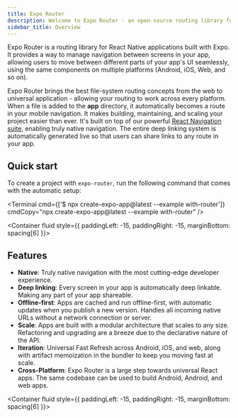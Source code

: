 ```yaml
---
title: Expo Router
description: Welcome to Expo Router - an open-source routing library for Universal React Native applications built with Expo.
sidebar_title: Overview
---
```



Expo Router is a routing library for React Native applications built with Expo. It provides a way to manage navigation between screens in your app, allowing users to move between different parts of your app's UI seamlessly, using the same components on multiple platforms (Android, iOS, Web, and so on).

Expo Router brings the best file-system routing concepts from the web to universal application - allowing your routing to work across every platform. When a file is added to the **app** directory, it automatically becomes a route in your mobile navigation. It makes building, maintaining, and scaling your project easier than ever. It's built on top of our powerful [React Navigation suite](https://reactnavigation.org/), enabling truly native navigation. The entire deep linking system is automatically generated live so that users can share links to any route in your app.

## Quick start

To create a project with `expo-router`, run the following command that comes with the automatic setup:

<Terminal
  cmd={['$ npx create-expo-app@latest --example with-router']}
  cmdCopy="npx create-expo-app@latest --example with-router"
/>


<Container fluid style={{ paddingLeft: -15, paddingRight: -15, marginBottom: spacing[6] }}>
  <Row>
    <Col>
      <BoxLink
        title="Example app"
        Icon={GithubIcon}
        description="See the source code for example app on GitHub."
        href="https://github.com/expo/examples/tree/master/with-router"
      />
    </Col>
    <Col>
      <BoxLink
        title="Detailed installation"
        Icon={GithubIcon}
        description="Detailed instructions on how to get started."
        href="/router/installation/"
      />
    </Col>
  </Row>
</Container>

## Features

- **Native**: Truly native navigation with the most cutting-edge developer experience.
- **Deep linking**: Every screen in your app is automatically deep linkable. Making any part of your app shareable.
- **Offline-first**: Apps are cached and run offline-first, with automatic updates when you publish a new version. Handles all incoming native URLs without a network connection or server.
- **Scale**: Apps are built with a modular architecture that scales to any size. Refactoring and upgrading are a breeze due to the declarative nature of the API.
- **Iteration**: Universal Fast Refresh across Android, iOS, and web, along with artifact memoization in the bundler to keep you moving fast at scale.
- **Cross-Platform**: Expo Router is a large step towards universal React apps. The same codebase can be used to build Android, Android, and web apps.


<Container fluid style={{ paddingLeft: -15, paddingRight: -15, marginBottom: spacing[6] }}>
  <Row>
    <Col>
      <BoxLink
        title="Routing"
        Icon={GithubIcon}
        description="Learn how to create pages."
        href="https://docs.expo.dev/router/routing/pages/"
      />
    </Col>
    <Col>
      <BoxLink
        title="Layouts"
        Icon={GithubIcon}
        description="See the source code for example app on GitHub."
        href="https://docs.expo.dev/router/layouts/"
      />
    </Col>
  </Row>
  <Row>
    <Col>
      <BoxLink
        title="Styling"
        Icon={GithubIcon}
        description="See the source code for example app on GitHub."
        href="https://docs.expo.dev/router/styling/"
      />
    </Col>
    <Col>
      <BoxLink
        title="Assets"
        Icon={GithubIcon}
        description="See the source code for example app on GitHub."
        href="https://docs.expo.dev/router/assets/"
      />
    </Col>
  </Row>
  <Row>
    <Col>
      <BoxLink
        title="Troubleshooting"
        Icon={GithubIcon}
        description="See the source code for example app on GitHub."
        href="https://docs.expo.dev/router/troubleshooting/"
      />
    </Col>
    <Col>
      <BoxLink
        title="GitHub"
        Icon={GithubIcon}
        description="See the source code, start a discussion or create an issue."
        href="https://github.com/expo/expo-router"
      />
    </Col>
  </Row>
</Container>
